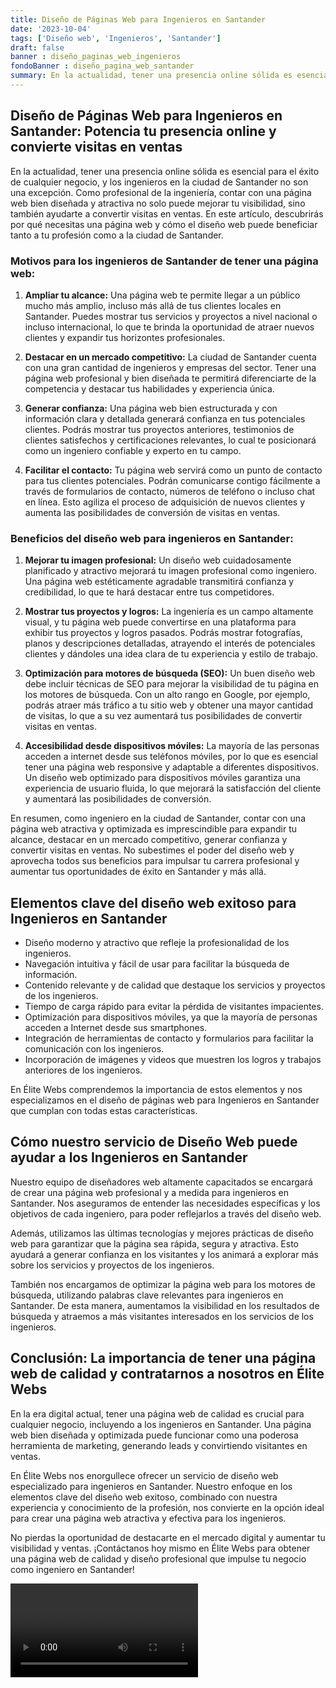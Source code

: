 ```yaml
---
title: Diseño de Páginas Web para Ingenieros en Santander
date: '2023-10-04'
tags: ['Diseño web', 'Ingenieros', 'Santander']
draft: false
banner : diseño_paginas_web_ingenieros
fondoBanner : diseño_pagina_web_santander
summary: En la actualidad, tener una presencia online sólida es esencial para el éxito de cualquier negocio, y los ingenieros en la ciudad de Santander no son una excepción. Como profesional de la ingeniería, contar con una página web bien diseñada y atractiva no solo puede mejorar tu visibilidad, sino también ayudarte a convertir visitas en ventas. En este artículo, descubrirás por qué necesitas una página web y cómo el diseño web puede beneficiar tanto a tu profesión como a la ciudad de Santander.
---
```


## **Diseño de Páginas Web para Ingenieros en Santander: Potencia tu presencia online y convierte visitas en ventas**

En la actualidad, tener una presencia online sólida es esencial para el éxito de cualquier negocio, y los ingenieros en la ciudad de Santander no son una excepción. Como profesional de la ingeniería, contar con una página web bien diseñada y atractiva no solo puede mejorar tu visibilidad, sino también ayudarte a convertir visitas en ventas. En este artículo, descubrirás por qué necesitas una página web y cómo el diseño web puede beneficiar tanto a tu profesión como a la ciudad de Santander.

### **Motivos para los ingenieros de Santander de tener una página web:**

1. **Ampliar tu alcance:** Una página web te permite llegar a un público mucho más amplio, incluso más allá de tus clientes locales en Santander. Puedes mostrar tus servicios y proyectos a nivel nacional o incluso internacional, lo que te brinda la oportunidad de atraer nuevos clientes y expandir tus horizontes profesionales.

2. **Destacar en un mercado competitivo:** La ciudad de Santander cuenta con una gran cantidad de ingenieros y empresas del sector. Tener una página web profesional y bien diseñada te permitirá diferenciarte de la competencia y destacar tus habilidades y experiencia única.

3. **Generar confianza:** Una página web bien estructurada y con información clara y detallada generará confianza en tus potenciales clientes. Podrás mostrar tus proyectos anteriores, testimonios de clientes satisfechos y certificaciones relevantes, lo cual te posicionará como un ingeniero confiable y experto en tu campo.

4. **Facilitar el contacto:** Tu página web servirá como un punto de contacto para tus clientes potenciales. Podrán comunicarse contigo fácilmente a través de formularios de contacto, números de teléfono o incluso chat en línea. Esto agiliza el proceso de adquisición de nuevos clientes y aumenta las posibilidades de conversión de visitas en ventas.

### **Beneficios del diseño web para ingenieros en Santander:**

1. **Mejorar tu imagen profesional:** Un diseño web cuidadosamente planificado y atractivo mejorará tu imagen profesional como ingeniero. Una página web estéticamente agradable transmitirá confianza y credibilidad, lo que te hará destacar entre tus competidores.

2. **Mostrar tus proyectos y logros:** La ingeniería es un campo altamente visual, y tu página web puede convertirse en una plataforma para exhibir tus proyectos y logros pasados. Podrás mostrar fotografías, planos y descripciones detalladas, atrayendo el interés de potenciales clientes y dándoles una idea clara de tu experiencia y estilo de trabajo.

3. **Optimización para motores de búsqueda (SEO):** Un buen diseño web debe incluir técnicas de SEO para mejorar la visibilidad de tu página en los motores de búsqueda. Con un alto rango en Google, por ejemplo, podrás atraer más tráfico a tu sitio web y obtener una mayor cantidad de visitas, lo que a su vez aumentará tus posibilidades de convertir visitas en ventas.

4. **Accesibilidad desde dispositivos móviles:** La mayoría de las personas acceden a internet desde sus teléfonos móviles, por lo que es esencial tener una página web responsive y adaptable a diferentes dispositivos. Un diseño web optimizado para dispositivos móviles garantiza una experiencia de usuario fluida, lo que mejorará la satisfacción del cliente y aumentará las posibilidades de conversión.

En resumen, como ingeniero en la ciudad de Santander, contar con una página web atractiva y optimizada es imprescindible para expandir tu alcance, destacar en un mercado competitivo, generar confianza y convertir visitas en ventas. No subestimes el poder del diseño web y aprovecha todos sus beneficios para impulsar tu carrera profesional y aumentar tus oportunidades de éxito en Santander y más allá.

<GifSeo />

<Cta />

## Elementos clave del diseño web exitoso para Ingenieros en Santander

- Diseño moderno y atractivo que refleje la profesionalidad de los ingenieros.
- Navegación intuitiva y fácil de usar para facilitar la búsqueda de información.
- Contenido relevante y de calidad que destaque los servicios y proyectos de los ingenieros.
- Tiempo de carga rápido para evitar la pérdida de visitantes impacientes.
- Optimización para dispositivos móviles, ya que la mayoría de personas acceden a Internet desde sus smartphones.
- Integración de herramientas de contacto y formularios para facilitar la comunicación con los ingenieros.
- Incorporación de imágenes y videos que muestren los logros y trabajos anteriores de los ingenieros.

En Élite Webs comprendemos la importancia de estos elementos y nos especializamos en el diseño de páginas web para Ingenieros en Santander que cumplan con todas estas características. 

## Cómo nuestro servicio de Diseño Web puede ayudar a los Ingenieros en Santander

Nuestro equipo de diseñadores web altamente capacitados se encargará de crear una página web profesional y a medida para ingenieros en Santander. Nos aseguramos de entender las necesidades específicas y los objetivos de cada ingeniero, para poder reflejarlos a través del diseño web.

Además, utilizamos las últimas tecnologías y mejores prácticas de diseño web para garantizar que la página sea rápida, segura y atractiva. Esto ayudará a generar confianza en los visitantes y los animará a explorar más sobre los servicios y proyectos de los ingenieros.

También nos encargamos de optimizar la página web para los motores de búsqueda, utilizando palabras clave relevantes para ingenieros en Santander. De esta manera, aumentamos la visibilidad en los resultados de búsqueda y atraemos a más visitantes interesados en los servicios de los ingenieros.

## Conclusión: La importancia de tener una página web de calidad y contratarnos a nosotros en Élite Webs

En la era digital actual, tener una página web de calidad es crucial para cualquier negocio, incluyendo a los ingenieros en Santander. Una página web bien diseñada y optimizada puede funcionar como una poderosa herramienta de marketing, generando leads y convirtiendo visitantes en ventas.

En Élite Webs nos enorgullece ofrecer un servicio de diseño web especializado para ingenieros en Santander. Nuestro enfoque en los elementos clave del diseño web exitoso, combinado con nuestra experiencia y conocimiento de la profesión, nos convierte en la opción ideal para crear una página web atractiva y efectiva para los ingenieros.

No pierdas la oportunidad de destacarte en el mercado digital y aumentar tu visibilidad y ventas. ¡Contáctanos hoy mismo en Élite Webs para obtener una página web de calidad y diseño profesional que impulse tu negocio como ingeniero en Santander!

<Video />

<CtaBot job='Ingenieros' city='Santander'/>

<Gmaps query='Santander+españa+maps' />